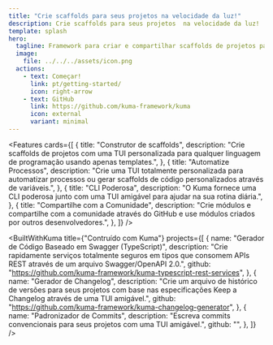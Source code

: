 ```yaml
---
title: "Crie scaffolds para seus projetos na velocidade da luz!"
description: Crie scaffolds para seus projetos  na velocidade da luz!
template: splash
hero:
  tagline: Framework para criar e compartilhar scaffolds de projetos para qualquer linguagem de programação com uma TUI intuitiva sem precisar de muito esforço!
  image:
    file: ../../../assets/icon.png
  actions:
    - text: Começar!
      link: pt/getting-started/
      icon: right-arrow
    - text: GitHub
      link: https://github.com/kuma-framework/kuma
      icon: external
      variant: minimal
---
```



<Features
  cards={[
    {
      title: "Construtor de scaffolds",
      description:
        "Crie scaffolds de projetos com uma TUI personalizada para qualquer linguagem de programação usando apenas templates.",
    },
    {
      title: "Automatize Processos",
      description:
        "Crie uma TUI totalmente personalizada para automatizar processos ou gerar scaffolds de código personalizados através de variáveis.",
    },
    {
      title: "CLI Poderosa",
      description:
        "O Kuma fornece uma CLI poderosa junto com uma TUI amigável para ajudar na sua rotina diária.",
    },
    {
      title: "Compartilhe com a Comunidade",
      description:
        "Crie módulos e compartilhe com a comunidade através do GitHub e use módulos criados por outros desenvolvedores.",
    },
  ]}
/>

<BuiltWithKuma
  title={"Contruído com Kuma"}
  projects={[
    {
      name: "Gerador de Código Baseado em Swagger (TypeScript)",
      description:
        "Crie rapidamente serviços totalmente seguros em tipos que consomem APIs REST através de um arquivo Swagger/OpenAPI 2.0.",
      github: "https://github.com/kuma-framework/kuma-typescript-rest-services",
    },
    {
      name: "Gerador de Changelog",
      description:
        "Crie um arquivo de histórico de versões para seus projetos com base nas especificações Keep a Changelog através de uma TUI amigável.",
      github: "https://github.com/kuma-framework/kuma-changelog-generator",
    },
    {
      name: "Padronizador de Commits",
      description:
        "Escreva commits convencionais para seus projetos com uma TUI amigável.",
      github: "",
    },
  ]}
/>